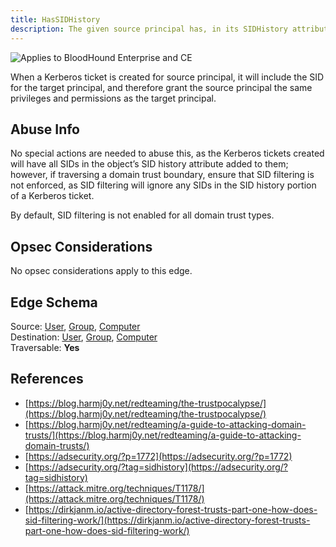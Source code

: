 ```yaml
---
title: HasSIDHistory
description: The given source principal has, in its SIDHistory attribute, the SID for the target principal.
---
```


<img noZoom src="/assets/enterprise-AND-community-edition-pill-tag.svg" alt="Applies to BloodHound Enterprise and CE"/>

When a Kerberos ticket is created for source principal, it will include the SID for the target principal, and therefore grant the source principal the same privileges and permissions as the target principal.

## Abuse Info

No special actions are needed to abuse this, as the Kerberos tickets created will have all SIDs in the object’s SID history attribute added to them; however, if traversing a domain trust boundary, ensure that SID filtering is not enforced, as SID filtering will ignore any SIDs in the SID history portion of a Kerberos ticket.

By default, SID filtering is not enabled for all domain trust types.

## Opsec Considerations

No opsec considerations apply to this edge.

## Edge Schema

Source: [User](/resources/nodes/user), [Group](/resources/nodes/group), [Computer](/resources/nodes/computer)  
Destination: [User](/resources/nodes/user), [Group](/resources/nodes/group), [Computer](/resources/nodes/computer)  
Traversable: **Yes**  

## References

* [https://blog.harmj0y.net/redteaming/the-trustpocalypse/](https://blog.harmj0y.net/redteaming/the-trustpocalypse/)
* [https://blog.harmj0y.net/redteaming/a-guide-to-attacking-domain-trusts/](https://blog.harmj0y.net/redteaming/a-guide-to-attacking-domain-trusts/)
* [https://adsecurity.org/?p=1772](https://adsecurity.org/?p=1772)
* [https://adsecurity.org/?tag=sidhistory](https://adsecurity.org/?tag=sidhistory)
* [https://attack.mitre.org/techniques/T1178/](https://attack.mitre.org/techniques/T1178/)
* [https://dirkjanm.io/active-directory-forest-trusts-part-one-how-does-sid-filtering-work/](https://dirkjanm.io/active-directory-forest-trusts-part-one-how-does-sid-filtering-work/)

